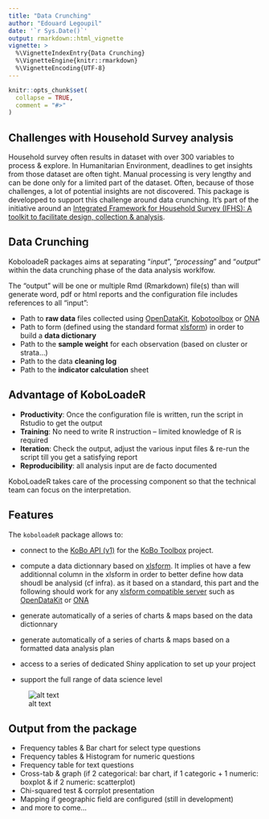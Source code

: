 ```yaml
---
title: "Data Crunching"
author: "Edouard Legoupil"
date: '`r Sys.Date()`'
output: rmarkdown::html_vignette
vignette: >
  %\VignetteIndexEntry{Data Crunching}
  %\VignetteEngine{knitr::rmarkdown}
  %\VignetteEncoding{UTF-8}
---
```


```r
knitr::opts_chunk$set(
  collapse = TRUE,
  comment = "#>"
)
```



## Challenges with Household Survey analysis

Household survey often results in dataset with over 300 variables to process & explore. In Humanitarian Environment, deadlines to get insights from those dataset are often tight. Manual processing is very lengthy and can be done only for a limited part of the dataset. Often, because of those challenges, a lot of potential insights are not discovered. This package is developped to support this challenge around data crunching. It's part of the initiative around an [Integrated Framework for Household Survey (IFHS): A toolkit to facilitate design, collection & analysis](https://unhcr.github.io/Integrated-framework-household-survey/).

## Data Crunching

KoboloadeR packages aims at separating “_input_”, “_processing_” and “_output_” within the data crunching phase of the data analysis worklfow.

The “output” will be one or multiple Rmd (Rmarkdown) file(s) than will generate word, pdf or html reports and the configuration file includes references to all “input”:  
 
 * Path to __raw data__ files collected using [OpenDataKit](https://opendatakit.org/), [Kobotoolbox](http://www.kobotoolbox.org/) or [ONA](https://ona.io)  
 * Path to form (defined using the standard format [xlsform](http://xlsform.org)) in order to build a __data dictionary__  
 * Path to the __sample weight__ for each observation (based on cluster or strata...)   
 * Path to the data __cleaning log__  
 * Path to the __indicator calculation__ sheet  

## Advantage of KoboLoadeR 

 * __Productivity__: Once the configuration file is written, run the script in Rstudio to get the output
 * __Training__: No need to write R instruction – limited knowledge of R is required
 * __Iteration__: Check the output, adjust the various input files & re-run the script till you get a satisfying report
 * __Reproducibility__: all analysis input are de facto documented  

KoboLoadeR takes care of the processing component so that the technical team can focus on the interpretation.



## Features

The `koboloadeR` package allows to:

* connect to the [KoBo API (v1)](https://kc.kobotoolbox.org/api/v1/) for the [KoBo Toolbox](http://www.kobotoolbox.org/) project. 

* compute a data dictionnary based on [xlsform](http://xlsform.org). It implies ot have a few additionnal column in the xlsform in order to better define how data shoudl be analysid (cf infra). as it based on a standard, this part and the following should work for any [xlsform compatible server](http://xlsform.org/#xlsform-tools) such as [OpenDataKit](https://opendatakit.org/) or [ONA](https://ona.io/home/)

* generate automatically of a series of charts & maps based on the data dictionnary

* generate automatically of a series of charts & maps based on a formatted data analysis plan

* access to a series of dedicated Shiny application to set up your project

* support the full range of data science level

![alt text](https://raw.githubusercontent.com/unhcr/koboloadeR/gh-pages/inst/script/datascience.png)

## Output from the package  

 * Frequency tables & Bar chart for select type questions
 * Frequency tables & Histogram for numeric questions
 * Frequency table for text questions
 * Cross-tab & graph (if 2 categorical: bar chart, if 1 categoric + 1 numeric: boxplot & if 2 numeric: scatterplot)
 * Chi-squared test & corrplot presentation
 * Mapping if geographic field are configured (still in development)
 * and more to come...

